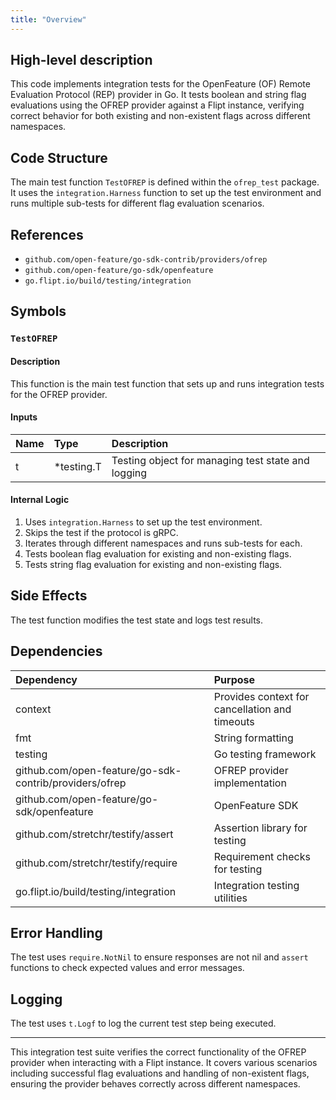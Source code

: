 ```yaml
---
title: "Overview"
---
```


## High-level description
This code implements integration tests for the OpenFeature (OF) Remote Evaluation Protocol (REP) provider in Go. It tests boolean and string flag evaluations using the OFREP provider against a Flipt instance, verifying correct behavior for both existing and non-existent flags across different namespaces.

## Code Structure
The main test function `TestOFREP` is defined within the `ofrep_test` package. It uses the `integration.Harness` function to set up the test environment and runs multiple sub-tests for different flag evaluation scenarios.

## References
- `github.com/open-feature/go-sdk-contrib/providers/ofrep`
- `github.com/open-feature/go-sdk/openfeature`
- `go.flipt.io/build/testing/integration`

## Symbols

### `TestOFREP`
#### Description
This function is the main test function that sets up and runs integration tests for the OFREP provider.

#### Inputs
| Name | Type | Description |
|:-----|:-----|:------------|
| t | *testing.T | Testing object for managing test state and logging |

#### Internal Logic
1. Uses `integration.Harness` to set up the test environment.
2. Skips the test if the protocol is gRPC.
3. Iterates through different namespaces and runs sub-tests for each.
4. Tests boolean flag evaluation for existing and non-existing flags.
5. Tests string flag evaluation for existing and non-existing flags.

## Side Effects
The test function modifies the test state and logs test results.

## Dependencies
| Dependency | Purpose |
|:-----------|:--------|
| context | Provides context for cancellation and timeouts |
| fmt | String formatting |
| testing | Go testing framework |
| github.com/open-feature/go-sdk-contrib/providers/ofrep | OFREP provider implementation |
| github.com/open-feature/go-sdk/openfeature | OpenFeature SDK |
| github.com/stretchr/testify/assert | Assertion library for testing |
| github.com/stretchr/testify/require | Requirement checks for testing |
| go.flipt.io/build/testing/integration | Integration testing utilities |

## Error Handling
The test uses `require.NotNil` to ensure responses are not nil and `assert` functions to check expected values and error messages.

## Logging
The test uses `t.Logf` to log the current test step being executed.

___

This integration test suite verifies the correct functionality of the OFREP provider when interacting with a Flipt instance. It covers various scenarios including successful flag evaluations and handling of non-existent flags, ensuring the provider behaves correctly across different namespaces.